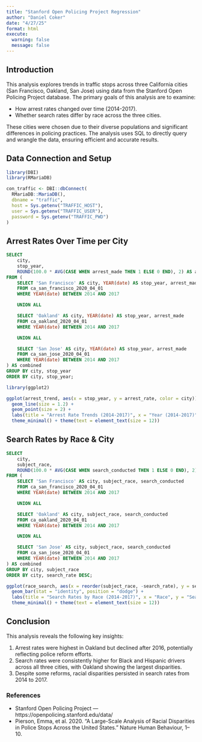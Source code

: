 ```yaml
---
title: "Stanford Open Policing Project Regression"
author: "Daniel Coker" 
date: "4/27/25"
format: html
execute: 
  warning: false
  message: false
---
```


## Introduction

This analysis explores trends in traffic stops across three California cities (San Francisco, Oakland, San Jose) using data from the Stanford Open Policing Project database. The primary goals of this analysis are to examine:

- How arrest rates changed over time (2014-2017).
- Whether search rates differ by race across the three cities.

These cities were chosen due to their diverse populations and significant differences in policing practices. The analysis uses SQL to directly query and wrangle the data, ensuring efficient and accurate results.

## Data Connection and Setup

```r
library(DBI)
library(RMariaDB)

con_traffic <- DBI::dbConnect(
  RMariaDB::MariaDB(),
  dbname = "traffic",
  host = Sys.getenv("TRAFFIC_HOST"),
  user = Sys.getenv("TRAFFIC_USER"),
  password = Sys.getenv("TRAFFIC_PWD")
)
```

## Arrest Rates Over Time per City

```sql
SELECT
    city,
    stop_year,
    ROUND(100.0 * AVG(CASE WHEN arrest_made THEN 1 ELSE 0 END), 2) AS arrest_rate
FROM (
    SELECT 'San Francisco' AS city, YEAR(date) AS stop_year, arrest_made
    FROM ca_san_francisco_2020_04_01
    WHERE YEAR(date) BETWEEN 2014 AND 2017

    UNION ALL

    SELECT 'Oakland' AS city, YEAR(date) AS stop_year, arrest_made
    FROM ca_oakland_2020_04_01
    WHERE YEAR(date) BETWEEN 2014 AND 2017

    UNION ALL

    SELECT 'San Jose' AS city, YEAR(date) AS stop_year, arrest_made
    FROM ca_san_jose_2020_04_01
    WHERE YEAR(date) BETWEEN 2014 AND 2017
) AS combined
GROUP BY city, stop_year
ORDER BY city, stop_year;
```

```r
library(ggplot2)

ggplot(arrest_trend, aes(x = stop_year, y = arrest_rate, color = city)) +
  geom_line(size = 1.2) +
  geom_point(size = 2) +
  labs(title = "Arrest Rate Trends (2014-2017)", x = "Year (2014-2017)", y = "Arrest Rate (%)", color = "City") +
  theme_minimal() + theme(text = element_text(size = 12))
```

## Search Rates by Race & City

```sql
SELECT
    city,
    subject_race,
    ROUND(100.0 * AVG(CASE WHEN search_conducted THEN 1 ELSE 0 END), 2) AS search_rate
FROM (
    SELECT 'San Francisco' AS city, subject_race, search_conducted
    FROM ca_san_francisco_2020_04_01
    WHERE YEAR(date) BETWEEN 2014 AND 2017

    UNION ALL

    SELECT 'Oakland' AS city, subject_race, search_conducted
    FROM ca_oakland_2020_04_01
    WHERE YEAR(date) BETWEEN 2014 AND 2017

    UNION ALL

    SELECT 'San Jose' AS city, subject_race, search_conducted
    FROM ca_san_jose_2020_04_01
    WHERE YEAR(date) BETWEEN 2014 AND 2017
) AS combined
GROUP BY city, subject_race
ORDER BY city, search_rate DESC;
```

```r
ggplot(race_search, aes(x = reorder(subject_race, -search_rate), y = search_rate, fill = city)) +
  geom_bar(stat = "identity", position = "dodge") +
  labs(title = "Search Rates by Race (2014-2017)", x = "Race", y = "Search Rate (%)", fill = "City") +
  theme_minimal() + theme(text = element_text(size = 12))
```

## Conclusion

This analysis reveals the following key insights:

1. Arrest rates were highest in Oakland but declined after 2016, potentially reflecting police reform efforts.
2. Search rates were consistently higher for Black and Hispanic drivers across all three cities, with Oakland showing the largest disparities.
3. Despite some reforms, racial disparities persisted in search rates from 2014 to 2017.

### References

- Stanford Open Policing Project — https://openpolicing.stanford.edu/data/
- Pierson, Emma, et al. 2020. “A Large-Scale Analysis of Racial Disparities in Police Stops Across the United States.” Nature Human Behaviour, 1–10.
